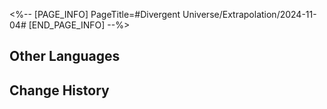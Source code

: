 <%-- [PAGE_INFO]
PageTitle=#Divergent Universe/Extrapolation/2024-11-04#
[END_PAGE_INFO] --%>
{{Event
|name              = Cyclical Extrapolation: Fortuity Anchoring
|image             = Event Cyclical Extrapolation Fortuity Anchoring.png
|type              = Cyclical Extrapolation
|time_known        = yes
|time_start        = 2024-11-04 04:00:00
|time_end          = 2024-11-11 03:59:59
}}

{{Cyclical Extrapolation
|curios     = 
|equations  = 
|trailblaze = 
|rewards    = Relic Remains*30; Lost Crystal*3
|boss_1_1   = Automaton Direwolf; Searing Prowler; Aurumaton Spectral Envoy; "Past Confined and Caged"; Memory Zone Meme "Shell of Faded Rage"
|boss_1_2   = Disciples of Sanctus Medicus: Shape Shifter (Bug); The Ascended (Bug); Abundance Sprite: Malefic Ape (Bug); Senior Staff: Team Leader (Bug); Aurumaton Spectral Envoy (Bug); Dreamjolt Troupe's Beyond Overcooked (Bug); Dreamjolt Troupe's Sweet Gorilla (Bug); "Past Confined and Caged" (Bug); "Tomorrow in Harmonious Chords" (Bug); "Present Inebriated in Revelry" (Bug)
|boss_2_1   = Automaton Direwolf (Bug); Searing Prowler (Bug); Frigid Prowler (Bug); Aurumaton Spectral Envoy (Bug); "Past Confined and Caged" (Bug)
|boss_2_2   = Svarog (Complete); Stellaron Hunter: Kafka (Complete); Abundant Ebon Deer (Complete); Cloud Knight Lieutenant: Yanqing (Complete); Memory Zone Meme "Something Unto Death" (Complete)
|boss_3     = Stellaron Hunter: Sam (Complete)
|rules      = Additionally obtain 500 initial Cosmic Fragments; Massively increases the chance for "Reward" Domains to appear
}}

==Other Languages==
{{Other Languages
|en   = Cyclical Extrapolation: Fortuity Anchoring
|zhs  = 周期演算：幸运锚定
|zht  = 週期演算：幸運錨定
|ja   = 周期演算：幸運の係留
|ko   = 주기 연산: 행운 고정
|es   = Cálculo periódico: Fortuna anclada
|fr   = Calcul cyclique&nbsp;: Ancrage du hasard
|ru   = Цикличное вычисление: Якорь удачи
|th   = การคำนวณแบบรอบ: ผูกยึดความโชคดี
|vi   = Ngoại Suy Chu Kỳ: Thả Neo May Mắn
|de   = Zyklische Berechnung: Verankerung des Glücks
|id   = Kalkulasi Siklus: Penjangkaran Keberuntungan
|pt   = Extrapolação Cíclica: Ancoragem Fortuita
}}

==Change History==
{{Change History|2.6}}